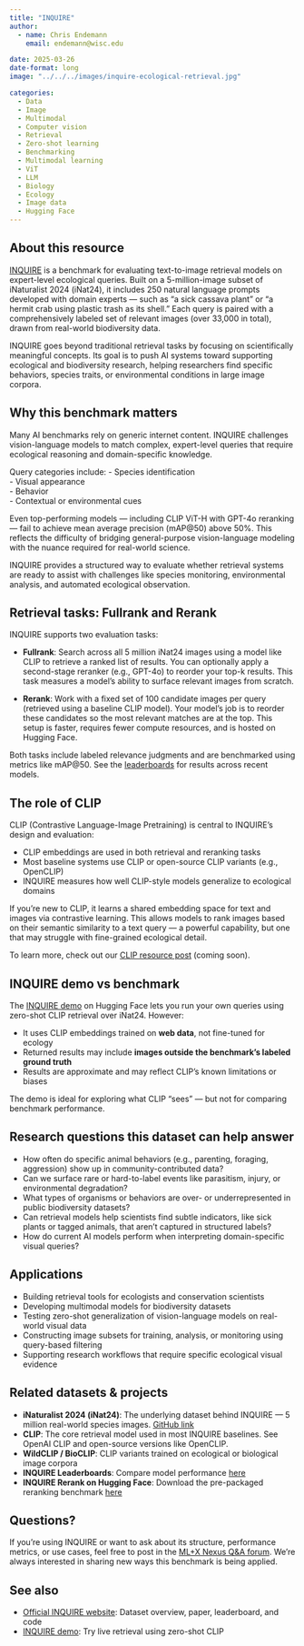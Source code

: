 ```yaml
---
title: "INQUIRE"
author: 
  - name: Chris Endemann
    email: endemann@wisc.edu

date: 2025-03-26
date-format: long
image: "../../../images/inquire-ecological-retrieval.jpg"

categories: 
  - Data
  - Image
  - Multimodal
  - Computer vision
  - Retrieval
  - Zero-shot learning
  - Benchmarking
  - Multimodal learning
  - ViT
  - LLM
  - Biology
  - Ecology
  - Image data
  - Hugging Face
---
```


## About this resource

[INQUIRE](https://inquire-benchmark.github.io/) is a benchmark for evaluating text-to-image retrieval models on expert-level ecological queries. Built on a 5-million-image subset of iNaturalist 2024 (iNat24), it includes 250 natural language prompts developed with domain experts — such as "a sick cassava plant" or "a hermit crab using plastic trash as its shell." Each query is paired with a comprehensively labeled set of relevant images (over 33,000 in total), drawn from real-world biodiversity data.

INQUIRE goes beyond traditional retrieval tasks by focusing on scientifically meaningful concepts. Its goal is to push AI systems toward supporting ecological and biodiversity research, helping researchers find specific behaviors, species traits, or environmental conditions in large image corpora.

## Why this benchmark matters

Many AI benchmarks rely on generic internet content. INQUIRE challenges vision-language models to match complex, expert-level queries that require ecological reasoning and domain-specific knowledge.

Query categories include:
- Species identification  
- Visual appearance  
- Behavior  
- Contextual or environmental cues

Even top-performing models — including CLIP ViT-H with GPT-4o reranking — fail to achieve mean average precision (mAP@50) above 50%. This reflects the difficulty of bridging general-purpose vision-language modeling with the nuance required for real-world science.

INQUIRE provides a structured way to evaluate whether retrieval systems are ready to assist with challenges like species monitoring, environmental analysis, and automated ecological observation.

## Retrieval tasks: Fullrank and Rerank

INQUIRE supports two evaluation tasks:

- **Fullrank**: Search across all 5 million iNat24 images using a model like CLIP to retrieve a ranked list of results. You can optionally apply a second-stage reranker (e.g., GPT-4o) to reorder your top-k results. This task measures a model’s ability to surface relevant images from scratch.

- **Rerank**: Work with a fixed set of 100 candidate images per query (retrieved using a baseline CLIP model). Your model's job is to reorder these candidates so the most relevant matches are at the top. This setup is faster, requires fewer compute resources, and is hosted on Hugging Face.

Both tasks include labeled relevance judgments and are benchmarked using metrics like mAP@50. See the [leaderboards](https://github.com/brandontanoto/inquire#leaderboards) for results across recent models.

## The role of CLIP

CLIP (Contrastive Language-Image Pretraining) is central to INQUIRE’s design and evaluation:

- CLIP embeddings are used in both retrieval and reranking tasks
- Most baseline systems use CLIP or open-source CLIP variants (e.g., OpenCLIP)
- INQUIRE measures how well CLIP-style models generalize to ecological domains

If you're new to CLIP, it learns a shared embedding space for text and images via contrastive learning. This allows models to rank images based on their semantic similarity to a text query — a powerful capability, but one that may struggle with fine-grained ecological detail.

To learn more, check out our [CLIP resource post](#) (coming soon).

## INQUIRE demo vs benchmark

The [INQUIRE demo](https://huggingface.co/spaces/sbeery/inquire-demo) on Hugging Face lets you run your own queries using zero-shot CLIP retrieval over iNat24. However:

- It uses CLIP embeddings trained on **web data**, not fine-tuned for ecology
- Returned results may include **images outside the benchmark’s labeled ground truth**
- Results are approximate and may reflect CLIP’s known limitations or biases

The demo is ideal for exploring what CLIP "sees" — but not for comparing benchmark performance.

## Research questions this dataset can help answer

- How often do specific animal behaviors (e.g., parenting, foraging, aggression) show up in community-contributed data?
- Can we surface rare or hard-to-label events like parasitism, injury, or environmental degradation?
- What types of organisms or behaviors are over- or underrepresented in public biodiversity datasets?
- Can retrieval models help scientists find subtle indicators, like sick plants or tagged animals, that aren’t captured in structured labels?
- How do current AI models perform when interpreting domain-specific visual queries?

## Applications

- Building retrieval tools for ecologists and conservation scientists
- Developing multimodal models for biodiversity datasets
- Testing zero-shot generalization of vision-language models on real-world visual data
- Constructing image subsets for training, analysis, or monitoring using query-based filtering
- Supporting research workflows that require specific ecological visual evidence

## Related datasets & projects

- **iNaturalist 2024 (iNat24)**: The underlying dataset behind INQUIRE — 5 million real-world species images. [GitHub link](https://github.com/brandontanoto/inquire#inat2024-dataset)
- **CLIP**: The core retrieval model used in most INQUIRE baselines. See OpenAI CLIP and open-source versions like OpenCLIP.
- **WildCLIP / BioCLIP**: CLIP variants trained on ecological or biological image corpora
- **INQUIRE Leaderboards**: Compare model performance [here](https://github.com/brandontanoto/inquire#leaderboards)
- **INQUIRE Rerank on Hugging Face**: Download the pre-packaged reranking benchmark [here](https://huggingface.co/datasets/sbeery/inquire-rerank)

## Questions?

If you're using INQUIRE or want to ask about its structure, performance metrics, or use cases, feel free to post in the [ML+X Nexus Q&A forum](https://github.com/UW-Madison-DataScience/ML-X-Nexus/discussions/categories/q-a). We're always interested in sharing new ways this benchmark is being applied.

## See also

- [Official INQUIRE website](https://inquire-benchmark.github.io/): Dataset overview, paper, leaderboard, and code
- [INQUIRE demo](https://huggingface.co/spaces/sbeery/inquire-demo): Try live retrieval using zero-shot CLIP
